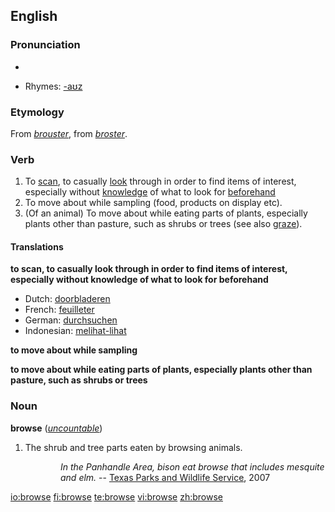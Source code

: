 ==English==

===Pronunciation===
*{{audio|en-us-browse.ogg|Audio (US)}}

*Rhymes: [[Rhymes:English:-aʊz|-aʊz]]

===Etymology===
From {{MF.}} ''[[brouster]]'', from {{OF.}} ''[[broster]]''.

===Verb===
{{en-verb|brows|ing}}

# To [[scan]], to casually [[look]] through in order to find items of interest, especially without [[knowledge]] of what to look for [[beforehand]]
# To move about while sampling (food, products on display etc).
# (Of an animal) To move about while eating parts of plants, especially plants other than pasture, such as shrubs or trees (see also [[graze]]).

====Translations====
'''to scan, to casually look through in order to find items of interest, especially without knowledge of what to look for beforehand'''
*Dutch: [[doorbladeren]]
*French: [[feuilleter]]
*German: [[durchsuchen]]
*Indonesian: [[lihat|melihat-lihat]]

'''to move about while sampling'''

'''to move about while eating parts of plants, especially plants other than pasture, such as shrubs or trees'''

===Noun===
'''browse''' (''[[uncountable]]'')

# The shrub and tree parts eaten by browsing animals.
::''In the Panhandle Area, bison eat browse that includes mesquite and elm.'' -- [http://www.tpwd.state.tx.us/learning/resources/activities/bison/bisonfood1.phtml Texas Parks and Wildlife Service], 2007

[[io:browse]]
[[fi:browse]]
[[te:browse]]
[[vi:browse]]
[[zh:browse]]
